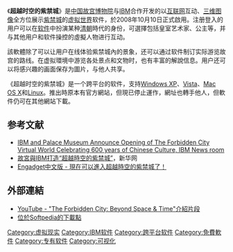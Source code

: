 {{Infobox Software
| name = 超越时空的紫禁城<br>The Forbidden City: Beyond Space & Time
| name_ol = <!-- 不要填写，软件原始名称之一就是中文 -->
| logo = 
| screenshot = [[File:Vfc_web_003_zh_CN.jpg|250px]]
| caption = 软件登入后，玩家位于[[午门|午门]]。
| collapsible = 
| author = 
| developer = [[IBM|IBM]]
| released = 
| latest release version =
| latest release date = 2008-11-05
| latest preview version =
| latest preview date = 
| frequently updated = 
| programming language = 
| operating system = [[Windows_XP|Windows XP]], [[Windows_Vista|Vista]], [[Mac_OS_X|Mac OS X]], [[Linux|Linux]]
| platform = 
| size = 
| language = {{flagicon|Taiwan}}{{flagicon|HK}}{{flagicon|Macau}}繁体中文<br>{{flagicon|CHN}}简体中文<br>{{flagicon|USA}}英文
| status = 
| genre = 
| license = [[免費軟件|免費軟件]]
| website = （已停止運作）
}}
《'''超越时空的紫禁城'''》是[[中国|中国]][[故宫博物院|故宫博物院]]与[[IBM|IBM]]合作开发的以[[互联网|互联网]]互动、[[三维计算机图形|三维图像]]全方位展示[[紫禁城|紫禁城]]的[[虚拟世界|虚拟世界]]软件，於2008年10月10日正式啟用。注册登入的用户可以在[[软件|软件]]中扮演某种[[清朝|清朝]]時代的身份，可選擇包括皇室艺术家、公主等，并与其他用户和软件操控的虛擬人物进行互动。

該軟體除了可以让用户在线体验紫禁城內的景象，还可以通过软件制订实际游览故宫的路线。在虚拟環境中游览各处景点和文物时，也有丰富的解說信息。用户还可以将感兴趣的画面保存为圖片，与他人共享。

《超越时空的紫禁城》是一个跨平台的软件，支持[[Windows_XP|Windows XP]]、[[Windows_Vista|Vista]]、[[Mac_OS_X|Mac OS X]]和[[Linux|Linux]]。推出時原本有官方網站，但現已停止運作，網址也轉手他人，但軟件仍可在其他網站下載。

== 参考文献 ==
{{Reflist}}
* [http://www-03.ibm.com/press/us/en/pressrelease/25379.wss IBM and Palace Museum Announce Opening of The Forbidden City Virtual World Celebrating 600 years of Chinese Culture, IBM News room] {{Wayback|url=http://www-03.ibm.com/press/us/en/pressrelease/25379.wss |date=20111012215411 }}{{en}}
* [https://web.archive.org/web/20141101211046/http://news.xinhuanet.com/fortune/2006-06/18/content_4712374.htm 故宮與IBM打造“超越時空的紫禁城”]，新华网
* [http://chinese.engadget.com/2008/10/22/the-forbidden-city-beyond-spaceandtime Engadget中文版 - 現在可以進入超越時空的紫禁城了！] {{Wayback|url=http://chinese.engadget.com/2008/10/22/the-forbidden-city-beyond-spaceandtime |date=20100412151011 }}

== 外部連結 ==
* [http://www.youtube.com/watch?v=Lkp2lsamb-Q YouTube - "The Forbidden City: Beyond Space & Time"介紹片段] {{Wayback|url=http://www.youtube.com/watch?v=Lkp2lsamb-Q |date=20110201020311 }}{{en}} 
* [http://linux.softpedia.com/get/GAMES-ENTERTAINMENT/Simulation/The-Forbidden-City-Beyond-Space-and-Time-42647.shtml 位於Softpedia的下載點]{{dead link|date=2018年4月 |bot=InternetArchiveBot |fix-attempted=yes }}

[[Category:虚拟现实|Category:虚拟现实]]
[[Category:IBM软件|Category:IBM软件]]
[[Category:跨平台软件|Category:跨平台软件]]
[[Category:免費軟件|Category:免費軟件]]
[[Category:专有软件|Category:专有软件]]
[[Category:可视化|Category:可视化]]